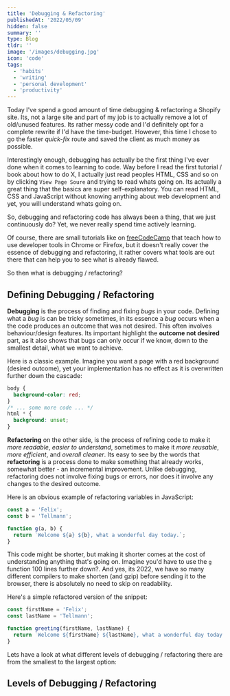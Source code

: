 ```yaml
---
title: 'Debugging & Refactoring'
publishedAt: '2022/05/09'
hidden: false
summary: ''
type: Blog
tldr: ''
image: '/images/debugging.jpg'
icon: 'code'
tags:
  - 'habits'
  - 'writing'
  - 'personal development'
  - 'productivity'
---
```


Today I've spend a good amount of time debugging & refactoring a Shopify site. Its, not a large site and part of my job is to actually remove a lot of old/unused features. Its rather messy code and I'd definitely opt for a complete rewrite if I'd have the time-budget. However, this time I chose to go the faster _quick-fix_ route and saved the client as much money as possible.

Interestingly enough, debugging has actually be the first thing I've ever done when it comes to learning to code. Way before I read the first tutorial / book about how to do X, I actually just read peoples HTML, CSS and so on by clicking `View Page Soure` and trying to read whats going on. Its actually a great thing that the basics are super self-explanatory. You can read HTML, CSS and JavaScript without knowing anything about web development and yet, you will understand whats going on.

So, debugging and refactoring code has always been a thing, that we just continuously do? Yet, we never really spend time actively learning.

Of course, there are small tutorials like on [freeCodeCamp](https://www.freecodecamp.org/news/debugging-javascript-for-beginners-5d4ac15dd1cd/) that teach how to use developer tools in Chrome or Firefox, but it doesn't really cover the essence of debugging and refactoring, it rather covers what tools are out there that can help you to see what is already flawed.

So then what is debugging / refactoring?

## Defining Debugging / Refactoring

**Debugging** is the process of finding and fixing _bugs_ in your code. Defining what a _bug_ is can be tricky sometimes, in its essence a _bug_ occurs when a the code produces an outcome that was not desired. This often involves behaviour/design features. Its important highlight the **outcome not desired** part, as it also shows that bugs can only occur if we know, down to the smallest detail, what we want to achieve.

Here is a classic example. Imagine you want a page with a red background (desired outcome), yet your implementation has no effect as it is overwritten further down the cascade:

```css
body {
  background-color: red;
}
/* ... some more code ... */
html * {
  background: unset;
}
```

**Refactoring** on the other side, is the process of refining code to make it _more readable_, _easier to understand_, sometimes to make it _more reusable_, _more efficient_, and _overall cleaner_. Its easy to see by the words that **refactoring** is a process done to make something that already works, somewhat better - an incremental improvement. Unlike debugging, refactoring does not involve fixing bugs or errors, nor does it involve any changes to the desired outcome.

Here is an obvious example of refactoring variables in JavaScript:

```javascript
const a = 'Felix';
const b = 'Tellmann';

function g(a, b) {
  return `Welcome ${a} ${b}, what a wonderful day today.`;
}
```

This code might be shorter, but making it shorter comes at the cost of understanding anything that's going on. Imagine you'd have to use the `g` function 100 lines further down?. And yes, its 2022, we have so many different compilers to make shorten (and gzip) before sending it to the browser, there is absolutely no need to skip on readability.

Here's a simple refactored version of the snippet:

```javascript
const firstName = 'Felix';
const lastName = 'Tellmann';

function greeting(firstName, lastName) {
  return `Welcome ${firstName} ${lastName}, what a wonderful day today.`;
}
```

Lets have a look at what different levels of debugging / refactoring there are from the smallest to the largest option:

## Levels of Debugging / Refactoring
